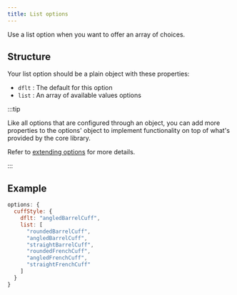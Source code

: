 ```yaml
---
title: List options
---
```


Use a list option when you want to offer an array of choices.

## Structure

Your list option should be a plain object with these properties:

- `dflt` : The default for this option
- `list` : An array of available values options

:::tip

Like all options that are configured through an object, you can 
add more properties to the options' object to implement functionality on
top of what's provided by the core library.

Refer to [extending options](/reference/api/part/config/options/extend) for
more details.

:::

## Example

```js
options: {
  cuffStyle: { 
    dflt: "angledBarrelCuff",
    list: [
      "roundedBarrelCuff",
      "angledBarrelCuff",
      "straightBarrelCuff",
      "roundedFrenchCuff",
      "angledFrenchCuff",
      "straightFrenchCuff"
    ]
  }
}
```

